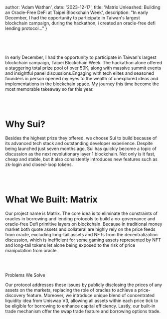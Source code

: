 
  author: 'Adam Wathan',
  date: '2023-12-17',
  title: 'Matrix Unleashed: Building an Oracle-Free DeFi at Taipei Blockchain Week',
  description:
    "In early December, I had the opportunity to participate in Taiwan's largest blockchain campaign, during the hackathon, i created an oracle-free defi lending protocol..."
}



<img src={TBWCover} alt="" />

<br></br>
<p>
In early December, I had the opportunity to participate in Taiwan's largest blockchain campaign, Taipei Blockchain Week. The hackathon alone offered a staggering total prize pool of over 50K, along with massive summit events and insightful panel discussions.Engaging with tech elites and seasoned founders in person opened my eyes to the wealth of unexplored ideas and implementations in the blockchain space. My journey this time become the most memorable takeaway so far this year.
</p>


<br></br>
<h1>Why Sui?</h1>
Besides the highest prize they offered, we choose Sui to build because of its advanced tech stack and outstanding developer experience. Despite being launched just seven months ago, Sui has quickly become a topic of discussion as the next revolutionary layer 1 blockchain. Not only is it fast, cheap and stable, but it also consistently introduces new features such as zk-login and closed-loop tokens.


<br></br>
<h1>What We Built: Matrix</h1>
<p>
Our project name is Matrix. The core idea is to eliminate the constraints of oracles in borrowing and lending protocols to build a no-governance and oracle-free Defi primitive layers on blockchain. Because in traditional money market both quote assets and collateral are highly rely on the price feeds from oracle, excluding long-tail assets and NFTs from the decentralization discussion, which is inefficient for some gaming assets represented by NFT and long-tail tokens let alone being exposed to the risk of price manipulation from oracle.
</p>
<img src={MatrixScreenshot} alt="" />

<br></br>
Problems We Solve
<p>
Our protocol addresses these issues by publicly disclosing the prices of any assets on the markets, replacing the role of oracles to achieve a price-discovery feature. Moreover, we introduce unique blend of concentrated liquidity idea from Uniswap V3, allowing all assets within each price tick to be eligible for borrowing to enhance capital efficiency. Lastly, our built-in trade mechanism offer the swap trade feature and borrowing options trade.
</p>
